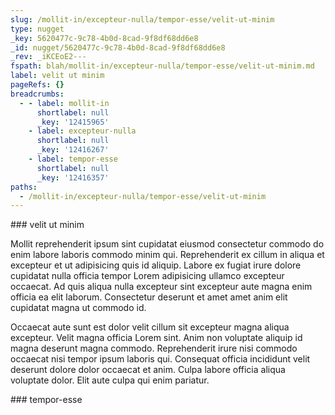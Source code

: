 ```yaml
---
slug: /mollit-in/excepteur-nulla/tempor-esse/velit-ut-minim
type: nugget
_key: 5620477c-9c78-4b0d-8cad-9f8df68dd6e8
_id: nugget/5620477c-9c78-4b0d-8cad-9f8df68dd6e8
_rev: _iKCEoE2---
fspath: blah/mollit-in/excepteur-nulla/tempor-esse/velit-ut-minim.md
label: velit ut minim
pageRefs: {}
breadcrumbs:
  - - label: mollit-in
      shortlabel: null
      _key: '12415965'
    - label: excepteur-nulla
      shortlabel: null
      _key: '12416267'
    - label: tempor-esse
      shortlabel: null
      _key: '12416357'
paths:
  - /mollit-in/excepteur-nulla/tempor-esse/velit-ut-minim
---
```


<NuggetArea>
<Nugget slug="/mollit-in/excepteur-nulla/tempor-esse/velit-ut-minim" type="nugget" _key="5620477c-9c78-4b0d-8cad-9f8df68dd6e8" _id="nugget/5620477c-9c78-4b0d-8cad-9f8df68dd6e8" _rev="_iKCEoE2---" fspath="blah/mollit-in/excepteur-nulla/tempor-esse/velit-ut-minim.md" label="velit ut minim" paths="/mollit-in/excepteur-nulla/tempor-esse/velit-ut-minim">
<NuggetBody>
### velit ut minim

Mollit reprehenderit ipsum sint cupidatat eiusmod consectetur commodo do enim labore laboris commodo minim qui. Reprehenderit ex cillum in aliqua et excepteur et ut adipisicing quis id aliquip. Labore ex fugiat irure dolore cupidatat nulla officia tempor Lorem adipisicing ullamco excepteur occaecat. Ad quis aliqua nulla excepteur sint excepteur aute magna enim officia ea elit laborum. Consectetur deserunt et amet amet anim elit cupidatat magna ut commodo id.

Occaecat aute sunt est dolor velit cillum sit excepteur magna aliqua excepteur. Velit magna officia Lorem sint. Anim non voluptate aliquip id magna deserunt magna commodo. Reprehenderit irure nisi commodo occaecat nisi tempor ipsum laboris qui. Consequat officia incididunt velit deserunt dolore dolor occaecat et anim. Culpa labore officia aliqua voluptate dolor. Elit aute culpa qui enim pariatur.

</NuggetBody>
<Breadcrumbs>
<Crumbs>
<Crumb _key="12415965" label="mollit-in" /><Crumb _key="12416267" label="excepteur-nulla" /><Crumb _key="12416357" label="tempor-esse" />
</Crumbs>
</Breadcrumbs>
</Nugget>

<NuggetsInbound>
</NuggetsInbound>
<NuggetsOutbound>
</NuggetsOutbound>
</NuggetArea>
<PassagesInbound>
<Passage direction="inbound" type="passage" _key="12416357" _id="passage/12416357" _rev="_iKCEoEy---" label="tempor-esse" passage="tempor-esse" fspath="blah/mollit-in/excepteur-nulla/tempor-esse" paths="/mollit-in/excepteur-nulla/tempor-esse" slug="/mollit-in/excepteur-nulla/tempor-esse">
<NuggetBody>
### tempor-esse

</NuggetBody>
<Breadcrumbs>
<Crumbs>
<Crumb _key="12415965" label="mollit-in" /><Crumb _key="12416267" label="excepteur-nulla" />
</Crumbs>
</Breadcrumbs>
</Passage>

</PassagesInbound>
<PassagesOutbound>
</PassagesOutbound>